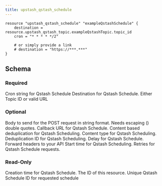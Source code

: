 ```yaml
---
title: upstash_qstash_schedule
---
```


<RequestExample>

```hcl Example Usage
resource "upstash_qstash_schedule" "exampleQstashSchedule" {
    destination = resource.upstash_qstash_topic.exampleQstashTopic.topic_id
    cron = "* * * * */2"

    # or simply provide a link
    # destination = "https://***.***"
}
```

</RequestExample>

## Schema

### Required

<ParamField query="cron" type="string" required>
    Cron string for Qstash Schedule
</ParamField>

<ParamField query="destination" type="string" required>
    Destination for Qstash Schedule. Either Topic ID or valid URL
</ParamField>

### Optional

<ParamField query="body" type="string">
    Body to send for the POST request in string format. Needs escaping () double
    quotes.
</ParamField>

<ParamField query="callback" type="string">
    Callback URL for Qstash Schedule.
</ParamField>

<ParamField query="content_based_deduplication" type="bool">
    Content based deduplication for Qstash Scheduling.
</ParamField>

<ParamField query="content_type" type="string">
    Content type for Qstash Scheduling.
</ParamField>

<ParamField query="deduplicatoin_id" type="string">
    Deduplication ID for Qstash Scheduling.
</ParamField>

<ParamField query="delay" type="string">
    Delay for Qstash Schedule.
</ParamField>

<ParamField query="forward_headers" type="map(string)">
    Forward headers to your API
</ParamField>

<ParamField query="not_before" type="number">
    Start time for Qstash Scheduling.
</ParamField>

<ParamField query="retries" type="number">
    Retries for Qstash Schedule requests.
</ParamField>

### Read-Only

<ResponseField name="created_at" type="number">
    Creation time for Qstash Schedule.
</ResponseField>

<ResponseField name="id" type="string">
    The ID of this resource.
</ResponseField>

<ResponseField name="schedule_id" type="string">
    Unique Qstash Schedule ID for requested schedule
</ResponseField>
